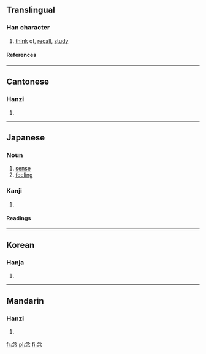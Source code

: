{{see|念}}

==Translingual==
===Han character===
{{Han char|rn=61|rad=心|as=04|sn=8|four=8033<sub>2</sub>|canj=人戈弓心 (OINP)}}
# [[think]] of, [[recall]], [[study]]
====References====
{{Han ref|kx=0378.210|dkj=10390|dj=0706.210|hdz=42274.040|uh=5FF5|ud=24565|bh=A9C0|bd=43456}}
----
==Cantonese==
===Hanzi===
{{yue-hanzi|jyut=|y=nim6}}
# {{defn|Cantonese}}
----
==Japanese==


===Noun===
{{janoun|ねん|nen}}
# [[sense]]
# [[feeling]]

===Kanji===
{{ja-kanji|grade=|rs=心04}}
# {{defn|Japanese}} 
====Readings====
{{ja-readings|on=[[ねん]] ([[nen]])|kun=[[おもう]] ([[omou]]), [[ねんじる]] ([[念じる]], [[nenjiru]])}}
----
==Korean==
===Hanja===
{{ko-hanja|hangeul=념>염|eumhun=|rv=nyeom>yeom|mr=nyŏm>yŏm|y=nyem>yem}}
# {{defn|Korean}}
----
==Mandarin==
===Hanzi===
{{cmn-hanzi|pin=[[niàn]] (nian4)|wg=nien<sup>4</sup>}}
# {{defn|Mandarin}}

[[fr:念]]
[[pl:念]]
[[fi:念]]